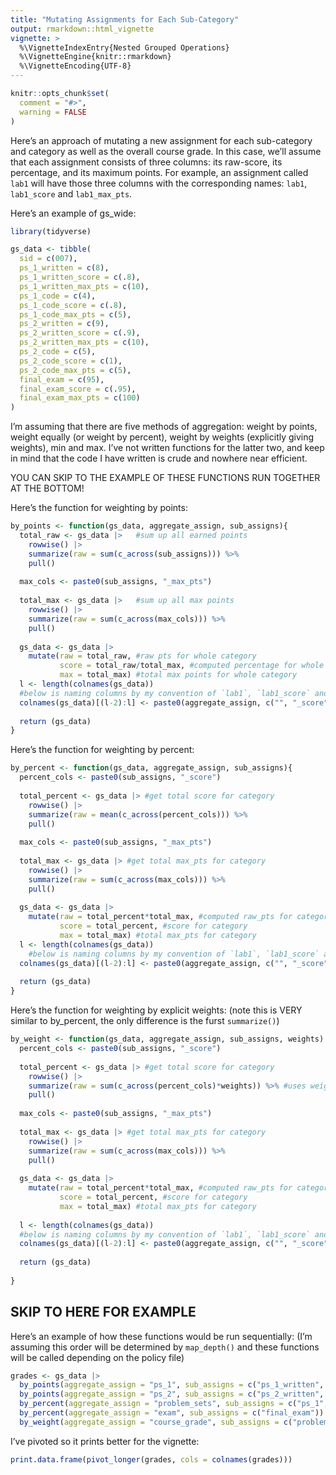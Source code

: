 ```yaml
---
title: "Mutating Assignments for Each Sub-Category"
output: rmarkdown::html_vignette
vignette: >
  %\VignetteIndexEntry{Nested Grouped Operations}
  %\VignetteEngine{knitr::rmarkdown}
  %\VignetteEncoding{UTF-8}
---
```


```r
knitr::opts_chunk$set(
  comment = "#>",
  warning = FALSE
)
```

Here's an approach of mutating a new assignment for each sub-category and category as well as the overall course grade. In this case, we'll assume that each assignment consists of three columns: its raw-score, its percentage, and its maximum points. For example, an assignment called `lab1` will have those three columns with the corresponding names: `lab1`, `lab1_score` and `lab1_max_pts`.

Here's an example of gs_wide:

```r
library(tidyverse)

gs_data <- tibble(
  sid = c(007),
  ps_1_written = c(8),
  ps_1_written_score = c(.8),
  ps_1_written_max_pts = c(10),
  ps_1_code = c(4),
  ps_1_code_score = c(.8),
  ps_1_code_max_pts = c(5),
  ps_2_written = c(9),
  ps_2_written_score = c(.9),
  ps_2_written_max_pts = c(10),
  ps_2_code = c(5),
  ps_2_code_score = c(1),
  ps_2_code_max_pts = c(5),
  final_exam = c(95),
  final_exam_score = c(.95),
  final_exam_max_pts = c(100)
)
```

I'm assuming that there are five methods of aggregation: weight by points, weight equally (or weight by percent), weight by weights (explicitly giving weights), min and max. I've not written functions for the latter two, and keep in mind that the code I have written is crude and nowhere near efficient.

YOU CAN SKIP TO THE EXAMPLE OF THESE FUNCTIONS RUN TOGETHER AT THE BOTTOM!

Here's the function for weighting by points:

```r
by_points <- function(gs_data, aggregate_assign, sub_assigns){
  total_raw <- gs_data |>   #sum up all earned points
    rowwise() |>
    summarize(raw = sum(c_across(sub_assigns))) %>%
    pull()
  
  max_cols <- paste0(sub_assigns, "_max_pts")
  
  total_max <- gs_data |>   #sum up all max points
    rowwise() |>
    summarize(raw = sum(c_across(max_cols))) %>%
    pull()
  
  gs_data <- gs_data |>
    mutate(raw = total_raw, #raw pts for whole category
           score = total_raw/total_max, #computed percentage for whole category
           max = total_max) #total max points for whole category
  l <- length(colnames(gs_data))
  #below is naming columns by my convention of `lab1`, `lab1_score` and `lab1_max_pts`
  colnames(gs_data)[(l-2):l] <- paste0(aggregate_assign, c("", "_score", "_max_pts"))
  
  return (gs_data)
}
```

Here's the function for weighting by percent:

```r
by_percent <- function(gs_data, aggregate_assign, sub_assigns){
  percent_cols <- paste0(sub_assigns, "_score")
  
  total_percent <- gs_data |> #get total score for category
    rowwise() |>
    summarize(raw = mean(c_across(percent_cols))) %>%
    pull()
  
  max_cols <- paste0(sub_assigns, "_max_pts")
  
  total_max <- gs_data |> #get total max_pts for category
    rowwise() |>
    summarize(raw = sum(c_across(max_cols))) %>%
    pull()
  
  gs_data <- gs_data |>
    mutate(raw = total_percent*total_max, #computed raw_pts for category
           score = total_percent, #score for category
           max = total_max) #total max_pts for category
  l <- length(colnames(gs_data))
    #below is naming columns by my convention of `lab1`, `lab1_score` and `lab1_max_pts`
  colnames(gs_data)[(l-2):l] <- paste0(aggregate_assign, c("", "_score", "_max_pts"))
  
  return (gs_data)
}
```

Here's the function for weighting by explicit weights: (note this is VERY similar to by_percent, the only difference is the furst `summarize()`)

```r
by_weight <- function(gs_data, aggregate_assign, sub_assigns, weights) {
  percent_cols <- paste0(sub_assigns, "_score")
  
  total_percent <- gs_data |> #get total score for category
    rowwise() |>
    summarize(raw = sum(c_across(percent_cols)*weights)) %>% #uses weights
    pull()
  
  max_cols <- paste0(sub_assigns, "_max_pts")
  
  total_max <- gs_data |> #get total max_pts for category
    rowwise() |>
    summarize(raw = sum(c_across(max_cols))) %>%
    pull()
  
  gs_data <- gs_data |>
    mutate(raw = total_percent*total_max, #computed raw_pts for category
           score = total_percent, #score for category
           max = total_max) #total max_pts for category
  
  l <- length(colnames(gs_data))
  #below is naming columns by my convention of `lab1`, `lab1_score` and `lab1_max_pts`
  colnames(gs_data)[(l-2):l] <- paste0(aggregate_assign, c("", "_score", "_max_pts"))
  
  return (gs_data)
  
}
```

## SKIP TO HERE FOR EXAMPLE

Here's an example of how these functions would be run sequentially: (I'm assuming this order will be determined by `map_depth()` and these functions will be called depending on the policy file)

```r
grades <- gs_data |>
  by_points(aggregate_assign = "ps_1", sub_assigns = c("ps_1_written", "ps_1_code") ) |>
  by_points(aggregate_assign = "ps_2", sub_assigns = c("ps_2_written", "ps_2_code") ) |>
  by_percent(aggregate_assign = "problem_sets", sub_assigns = c("ps_1", "ps_2")) |>
  by_percent(aggregate_assign = "exam", sub_assigns = c("final_exam")) |>
  by_weight(aggregate_assign = "course_grade", sub_assigns = c("problem_sets", "exam"), weights = c(0.6, 0.4))

```

I've pivoted so it prints better for the vignette:
```r
print.data.frame(pivot_longer(grades, cols = colnames(grades)))
```

